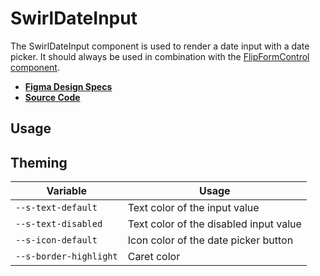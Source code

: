 
<Meta title="Components/SwirlDateInput" />

# SwirlDateInput

The SwirlDateInput component is used to render a date input with a date picker.
It should always be used in combination with the
[FlipFormControl component](?path=/docs/components-flipformcontrol--swirl-form-control).

- **[Figma Design Specs](#)**
- **[Source Code](https://github.com/flip-corp/swirl/tree/main/packages/swirl-components/src/components/swirl-date-input)**

## Usage

<Canvas withSource="open">
  <Story id="components-swirldateinput--swirl-date-input" />
</Canvas>

<ArgsTable story="." />

## Theming

| Variable               | Usage                                  |
| ---------------------- | -------------------------------------- |
| `--s-text-default`     | Text color of the input value          |
| `--s-text-disabled`    | Text color of the disabled input value |
| `--s-icon-default`     | Icon color of the date picker button   |
| `--s-border-highlight` | Caret color                            |
